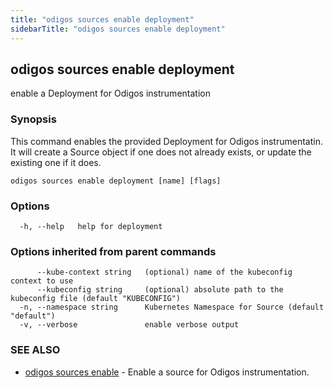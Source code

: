 ```yaml
---
title: "odigos sources enable deployment"
sidebarTitle: "odigos sources enable deployment"
---
```

## odigos sources enable deployment

enable a Deployment for Odigos instrumentation

### Synopsis

This command enables the provided Deployment for Odigos instrumentatin. It will create a Source object if one does not already exists, or update the existing one if it does.

```
odigos sources enable deployment [name] [flags]
```

### Options

```
  -h, --help   help for deployment
```

### Options inherited from parent commands

```
      --kube-context string   (optional) name of the kubeconfig context to use
      --kubeconfig string     (optional) absolute path to the kubeconfig file (default "KUBECONFIG")
  -n, --namespace string      Kubernetes Namespace for Source (default "default")
  -v, --verbose               enable verbose output
```

### SEE ALSO

* [odigos sources enable](/cli/odigos_sources_enable)	 - Enable a source for Odigos instrumentation.